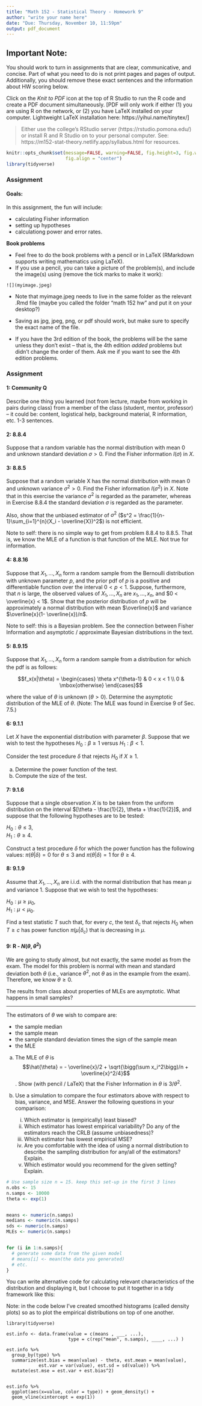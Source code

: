 ```yaml
---
title: "Math 152 - Statistical Theory - Homework 9"
author: "write your name here"
date: "Due: Thursday, November 10, 11:59pm"
output: pdf_document
---
```


## Important Note:
You should work to turn in assignments that are clear, communicative, and concise.  Part of what you need to do is not print pages and pages of output.  Additionally, you should remove these exact sentences and the information about HW scoring below.


Click on the *Knit to PDF* icon at the top of R Studio to run the R code and create a PDF document simultaneously. [PDF will only work if either (1) you are using R on the network, or (2) you have LaTeX installed on your computer.  Lightweight LaTeX installation here: https://yihui.name/tinytex/]

> Either use the college's RStudio server (https://rstudio.pomona.edu/)
or install R and R Studio on to your personal computer. 
See:  https://m152-stat-theory.netlify.app/syllabus.html for resources.


```r
knitr::opts_chunk$set(message=FALSE, warning=FALSE, fig.height=3, fig.width=5, 
                      fig.align = "center")
library(tidyverse)
```


### Assignment

#### Goals:

In this assignment, the fun will include:

* calculating Fisher information
* setting up hypotheses
* calculationg power and error rates.

**Book problems**   

* Feel free to do the book problems with a pencil or in LaTeX (RMarkdown supports writing mathematics using LaTeX).   
* If you use a pencil, you can take a picture of the problem(s), and include the image(s) using (remove the tick marks to make it work):

```
![](myimage.jpeg)
```

   - Note that myimage.jpeg needs to live in the same folder as the relevant .Rmd file (maybe you called the folder "math 152 hw" and put it on your desktop?)
   - Saving as jpg, jpeg, png, or pdf should work, but make sure to specify the exact name of the file.
   
* If you have the 3rd edition of the book, the problems will be the same unless they don't exist -- that is, the 4th edition *added* problems but didn't change the order of them.  Ask me if you want to see the 4th edition problems. 


### Assignment

#### 1:  Community Q
Describe one thing you learned (not from lecture, maybe from working in pairs during class) from a member of the class (student, mentor, professor) -- it could be: content, logistical help, background material, R information, etc.  1-3 sentences.


#### 2: 8.8.4

Suppose that a random variable has the normal distribution with mean 0 and unknown standard deviation $\sigma > 0$. Find the Fisher information $I(\sigma)$ in $X$.

#### 3: 8.8.5

Suppose that a random variable X has the normal distribution with mean 0 and unknown variance $\sigma^2 > 0$. Find the Fisher information $I(\sigma^2)$ in $X$. Note that in this exercise the variance $\sigma^2$ is regarded as the parameter, whereas in Exercise 8.8.4 the standard deviation $\sigma$ is regarded as the parameter.

Also, show that the unbiased estimator of $\sigma^2$ \bigg($s^2 = \frac{1}{n-1}\sum_{i=1}^{n}(X_i - \overline{X})^2$\bigg) is not efficient.

Note to self: there is no simple way to get from problem 8.8.4 to 8.8.5.  That is, we know the MLE of a function is that function of the MLE.  Not true for information.

#### 4: 8.8.16

Suppose that $X_1, \ldots, X_n$  form a random sample from the Bernoulli distribution with unknown parameter $p$, and the prior pdf of $p$ is a positive and differentiable function over the interval $0 < p < 1$. Suppose, furthermore, that $n$
is large, the observed values of $X_1, \ldots, X_n$  are $x_1, \ldots, x_n$,
and $0 < \overline{x} < 1$. Show that the posterior distribution of $p$
will be approximately a normal distribution with mean $\overline{x}$
and variance $\overline{x}(1- \overline{x})/n$.

Note to self:  this is a Bayesian problem.  See the connection between Fisher Information and asymptotic / approximate Bayesian distributions in the text.

#### 5: 8.9.15

Suppose that $X_1, \ldots, X_n$ form a random sample from a distribution for which the pdf is as follows:

$$f_x(x|\theta) = \begin{cases} \theta x^{\theta-1} & 0 < x < 1 \\ 0 & \mbox{otherwise} \end{cases}$$

where the value of $\theta$ is unknown ($\theta > 0$). Determine the asymptotic distribution of the MLE of $\theta$. (Note: The MLE was found in Exercise 9 of Sec. 7.5.)

#### 6: 9.1.1

Let $X$ have the exponential distribution with parameter $\beta$. Suppose that we wish to test the hypotheses $H_0: \beta \geq 1$ versus $H_1: \beta < 1.$ 

Consider the test procedure $\delta$ that rejects $H_0$ if $X \geq 1.$

   a. Determine the power function of the test.
   b. Compute the size of the test.

#### 7: 9.1.6

Suppose that a single observation $X$ is to be taken from the uniform distribution on the interval $[\theta - \frac{1}{2}, \theta + \frac{1}{2}]$, and suppose that the following hypotheses are to be tested:

$H_0: \theta \leq 3,$  
$H_1: \theta \geq 4.$

Construct a test procedure $\delta$ for which the power function
has the following values: $\pi(\theta | \delta) = 0$ for $\theta \leq 3$ and $\pi(\theta | \delta) = 1$ for $\theta \geq 4$.


#### 8: 9.1.9

Assume that $X_1,\ldots, X_n$ are i.i.d. with the normal distribution that has mean $\mu$ and variance 1. Suppose that we wish to test the hypotheses:

$H_0: \mu \geq \mu_0,$  
$H_1: \mu < \mu_0.$ 

Find a test statistic $T$ such that, for every $c$, the test $\delta_c$ that
rejects $H_0$ when $T \geq c$ has power function $\pi(\mu|\delta_c)$ that is
decreasing in $\mu$.


#### 9: R - $N(\theta, \theta^2)$

We are going to study almost, but not exactly, the same model as from the exam. The model for this problem is normal with mean and standard deviation both $\theta$ (i.e., variance $\theta^2$, not $\theta$ as in the example from the exam).  Therefore, we know $\theta \geq 0$.
 
The results from class about properties of MLEs are asymptotic.  What happens in small samples?  


-----------------------------

The estimators of $\theta$ we wish to compare are:

* the sample median 
* the sample mean 
* the sample standard deviation times the sign of the sample mean 
* the MLE 

a.  The MLE of $\theta$ is $$\hat{\theta} =  - \overline{x}/2 + \sqrt{\bigg(\sum x_i^2\bigg)/n + \overline{x}^2/4}$$.   Show (with pencil / LaTeX) that the Fisher Information in $\theta$ is $3/\theta^2$.


b.  Use a simulation to compare the four estimators above with respect to bias, variance, and MSE.  Answer the following questions in your comparison:  
    i. Which estimator is (empirically) least biased? 
    ii. Which estimator has lowest empirical variability?  Do any of the estimators reach the CRLB (assume unbiasedness)? 
    iii. Which estimator has lowest empirical MSE? 
    iv. Are you comfortable with the idea of using a normal distribution to describe the sampling distribution for any/all of the estimators?  Explain. 
    v. Which estimator would you recommend for the given setting?  Explain.
    
```r
# Use sample size n = 15. keep this set-up in the first 3 lines
n.obs <- 15
n.samps <- 10000
theta <- exp(1)


means <- numeric(n.samps)
medians <- numeric(n.samps)
sds <- numeric(n.samps)
MLEs <- numeric(n.samps)


for (i in 1:n.samps){
  # generate some data from the given model
  # means[i] <- mean(the data you generated)
  # etc.
}


```


You can write alternative code for calculating relevant characteristics of the distribution and displaying it, but I choose to put it together in a tidy framework like this:

Note:  in the code below I've created smoothed histograms (called density plots) so as to plot the empirical distributions on top of one another.

```
library(tidyverse)

est.info <- data.frame(value = c(means , ___, ...), 
                       type = c(rep("mean", n.samps), ____, ...) )

est.info %>%
  group_by(type) %>%
  summarize(est.bias = mean(value) - theta, est.mean = mean(value), 
            est.var = var(value), est.sd = sd(value)) %>%
  mutate(est.mse = est.var + est.bias^2)


est.info %>%
  ggplot(aes(x=value, color = type)) + geom_density() +
  geom_vline(xintercept = exp(1))

```








